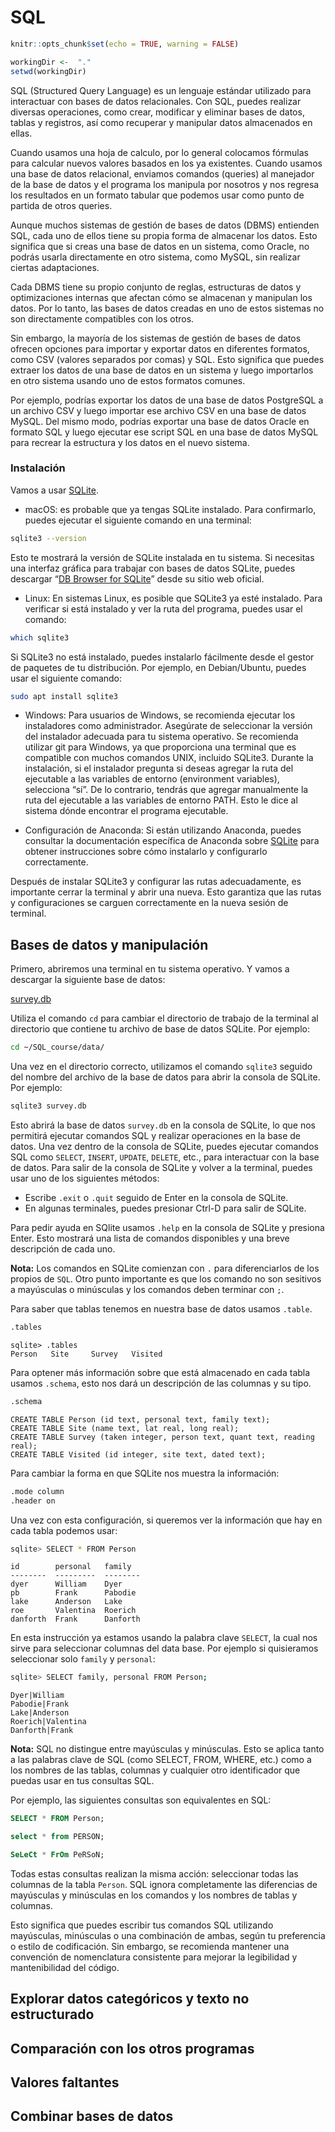 # SQL

```r
knitr::opts_chunk$set(echo = TRUE, warning = FALSE)
```

```r
workingDir <-  "."
setwd(workingDir)
```


SQL (Structured Query Language) es un lenguaje estándar utilizado para interactuar con bases de datos relacionales. Con SQL, puedes realizar diversas operaciones, como crear, modificar y eliminar bases de datos, tablas y registros, así como recuperar y manipular datos almacenados en ellas.

Cuando usamos una hoja de calculo, por lo general colocamos fórmulas para calcular nuevos valores basados en los ya existentes. Cuando usamos una base de datos relacional, enviamos comandos (queries) al manejador de la base de datos y el programa los manipula por nosotros y nos regresa los resultados en un formato tabular que podemos usar como punto de partida de otros queries.

Aunque muchos sistemas de gestión de bases de datos (DBMS) entienden SQL, cada uno de ellos tiene su propia forma de almacenar los datos. Esto significa que si creas una base de datos en un sistema, como Oracle, no podrás usarla directamente en otro sistema, como MySQL, sin realizar ciertas adaptaciones.

Cada DBMS tiene su propio conjunto de reglas, estructuras de datos y optimizaciones internas que afectan cómo se almacenan y manipulan los datos. Por lo tanto, las bases de datos creadas en uno de estos sistemas no son directamente compatibles con los otros.

Sin embargo, la mayoría de los sistemas de gestión de bases de datos ofrecen opciones para importar y exportar datos en diferentes formatos, como CSV (valores separados por comas) y SQL. Esto significa que puedes extraer los datos de una base de datos en un sistema y luego importarlos en otro sistema usando uno de estos formatos comunes.

Por ejemplo, podrías exportar los datos de una base de datos PostgreSQL a un archivo CSV y luego importar ese archivo CSV en una base de datos MySQL. Del mismo modo, podrías exportar una base de datos Oracle en formato SQL y luego ejecutar ese script SQL en una base de datos MySQL para recrear la estructura y los datos en el nuevo sistema.

### Instalación

Vamos a usar [SQLite](https://www.sqlite.org/).

- macOS: es probable que ya tengas SQLite instalado. Para confirmarlo, puedes ejecutar el siguiente comando en una terminal:

```bash
sqlite3 --version
```

Esto te mostrará la versión de SQLite instalada en tu sistema. Si necesitas una interfaz gráfica para trabajar con bases de datos SQLite, puedes descargar "[DB Browser for SQLite](https://sqlitebrowser.org/)" desde su sitio web oficial.

- Linux: En sistemas Linux, es posible que SQLite3 ya esté instalado. Para verificar si está instalado y ver la ruta del programa, puedes usar el comando:

```bash
which sqlite3
```

Si SQLite3 no está instalado, puedes instalarlo fácilmente desde el gestor de paquetes de tu distribución. Por ejemplo, en Debian/Ubuntu, puedes usar el siguiente comando:

```bash
sudo apt install sqlite3
```

- Windows: Para usuarios de Windows, se recomienda ejecutar los instaladores como administrador. Asegúrate de seleccionar la versión del instalador adecuada para tu sistema operativo. Se recomienda utilizar git para Windows, ya que proporciona una terminal que es compatible con muchos comandos UNIX, incluido SQLite3.
Durante la instalación, si el instalador pregunta si deseas agregar la ruta del ejecutable a las variables de entorno (environment variables), selecciona "sí". De lo contrario, tendrás que agregar manualmente la ruta del ejecutable a las variables de entorno PATH. Esto le dice al sistema dónde encontrar el programa ejecutable.

- Configuración de Anaconda: Si están utilizando Anaconda, puedes consultar la documentación específica de Anaconda sobre [SQLite](https://anaconda.org/anaconda/sqlite) para obtener instrucciones sobre cómo instalarlo y configurarlo correctamente.

Después de instalar SQLite3 y configurar las rutas adecuadamente, es importante cerrar la terminal y abrir una nueva. Esto garantiza que las rutas y configuraciones se carguen correctamente en la nueva sesión de terminal.

## Bases de datos y manipulación

Primero, abriremos una terminal en tu sistema operativo. Y vamos a descargar la siguiente base de datos:

[survey.db](https://swcarpentry.github.io/sql-novice-survey/files/survey.db)

Utiliza el comando `cd` para cambiar el directorio de trabajo de la terminal al directorio que contiene tu archivo de base de datos SQLite. Por ejemplo:

```bash
cd ~/SQL_course/data/
```

Una vez en el directorio correcto, utilizamos el comando `sqlite3` seguido del nombre del archivo de la base de datos para abrir la consola de SQLite. Por ejemplo:

```bash
sqlite3 survey.db
```

Esto abrirá la base de datos `survey.db` en la consola de SQLite, lo que nos permitirá ejecutar comandos SQL y realizar operaciones en la base de datos.
Una vez dentro de la consola de SQLite, puedes ejecutar comandos SQL como `SELECT`, `INSERT`, `UPDATE`, `DELETE`, etc., para interactuar con la base de datos.
Para salir de la consola de SQLite y volver a la terminal, puedes usar uno de los siguientes métodos:
   
   - Escribe `.exit` o `.quit` seguido de Enter en la consola de SQLite.
   - En algunas terminales, puedes presionar Ctrl-D para salir de SQLite.
   
Para pedir ayuda en SQlite usamos `.help` en la consola de SQLite y presiona Enter. Esto mostrará una lista de comandos disponibles y una breve descripción de cada uno.

**Nota:** Los comandos en SQLite comienzan con `.` para diferenciarlos de los propios de `SQL`. Otro punto importante es que los comando no son sesitivos a mayúsculas o minúsculas y los comandos deben terminar con `;`.

Para saber que tablas tenemos en nuestra base de datos usamos `.table`.

```bash
.tables
```


```output
sqlite> .tables
Person   Site     Survey   Visited
```

Para optener más información sobre que está almacenado en cada tabla usamos `.schema`, esto nos dará un descripción de las columnas y su tipo.

```bash
.schema
```

```output
CREATE TABLE Person (id text, personal text, family text);
CREATE TABLE Site (name text, lat real, long real);
CREATE TABLE Survey (taken integer, person text, quant text, reading real);
CREATE TABLE Visited (id integer, site text, dated text);
```

Para cambiar la forma en que SQLite nos muestra la información:

```bash
.mode column
.header on
```

Una vez con esta configuración, si queremos ver la información que hay en cada tabla podemos usar:

```bash
sqlite> SELECT * FROM Person
```

```output
id        personal   family
--------  ---------  --------
dyer      William    Dyer
pb        Frank      Pabodie
lake      Anderson   Lake
roe       Valentina  Roerich
danforth  Frank      Danforth
```

En esta instrucción ya estamos usando la palabra clave `SELECT`, la cual nos sirve para seleccionar columnas del data base. Por ejemplo si quisieramos seleccionar solo `family` y `personal`:

```bash
sqlite> SELECT family, personal FROM Person;
```

```output
Dyer|William
Pabodie|Frank
Lake|Anderson
Roerich|Valentina
Danforth|Frank
```

**Nota:** SQL no distingue entre mayúsculas y minúsculas. Esto se aplica tanto a las palabras clave de SQL (como SELECT, FROM, WHERE, etc.) como a los nombres de las tablas, columnas y cualquier otro identificador que puedas usar en tus consultas SQL.

Por ejemplo, las siguientes consultas son equivalentes en SQL:

```sql
SELECT * FROM Person;
```

```sql
select * from PERSON;
```

```sql
SeLeCt * FrOm PeRSoN;
```

Todas estas consultas realizan la misma acción: seleccionar todas las columnas de la tabla `Person`. SQL ignora completamente las diferencias de mayúsculas y minúsculas en los comandos y los nombres de tablas y columnas.

Esto significa que puedes escribir tus comandos SQL utilizando mayúsculas, minúsculas o una combinación de ambas, según tu preferencia o estilo de codificación. Sin embargo, se recomienda mantener una convención de nomenclatura consistente para mejorar la legibilidad y mantenibilidad del código.




## Explorar datos categóricos y texto no estructurado

## Comparación con los otros programas

## Valores faltantes

## Combinar bases de datos